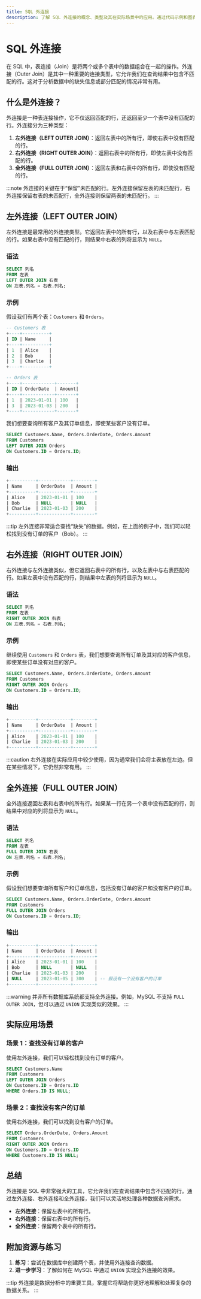 ```yaml
---
title: SQL 外连接
description: 了解 SQL 外连接的概念、类型及其在实际场景中的应用。通过代码示例和图表，掌握如何使用外连接查询数据。
---
```


# SQL 外连接

在 SQL 中，表连接（Join）是将两个或多个表中的数据组合在一起的操作。外连接（Outer Join）是其中一种重要的连接类型，它允许我们在查询结果中包含不匹配的行。这对于分析数据中的缺失信息或部分匹配的情况非常有用。

## 什么是外连接？

外连接是一种表连接操作，它不仅返回匹配的行，还返回至少一个表中没有匹配的行。外连接分为三种类型：

1. **左外连接（LEFT OUTER JOIN）**：返回左表中的所有行，即使右表中没有匹配的行。
2. **右外连接（RIGHT OUTER JOIN）**：返回右表中的所有行，即使左表中没有匹配的行。
3. **全外连接（FULL OUTER JOIN）**：返回左表和右表中的所有行，即使没有匹配的行。

:::note
外连接的关键在于“保留”未匹配的行。左外连接保留左表的未匹配行，右外连接保留右表的未匹配行，全外连接则保留两表的未匹配行。
:::

## 左外连接（LEFT OUTER JOIN）

左外连接是最常用的外连接类型。它返回左表中的所有行，以及右表中与左表匹配的行。如果右表中没有匹配的行，则结果中右表的列将显示为 `NULL`。

### 语法

```sql
SELECT 列名
FROM 左表
LEFT OUTER JOIN 右表
ON 左表.列名 = 右表.列名;
```

### 示例

假设我们有两个表：`Customers` 和 `Orders`。

```sql
-- Customers 表
+----+----------+
| ID | Name     |
+----+----------+
| 1  | Alice    |
| 2  | Bob      |
| 3  | Charlie  |
+----+----------+

-- Orders 表
+----+------------+-------+
| ID | OrderDate  | Amount|
+----+------------+-------+
| 1  | 2023-01-01 | 100   |
| 3  | 2023-01-03 | 200   |
+----+------------+-------+
```

我们想要查询所有客户及其订单信息，即使某些客户没有订单。

```sql
SELECT Customers.Name, Orders.OrderDate, Orders.Amount
FROM Customers
LEFT OUTER JOIN Orders
ON Customers.ID = Orders.ID;
```

### 输出

```sql
+----------+------------+--------+
| Name     | OrderDate  | Amount |
+----------+------------+--------+
| Alice    | 2023-01-01 | 100    |
| Bob      | NULL       | NULL   |
| Charlie  | 2023-01-03 | 200    |
+----------+------------+--------+
```

:::tip
左外连接非常适合查找“缺失”的数据。例如，在上面的例子中，我们可以轻松找到没有订单的客户（Bob）。
:::

## 右外连接（RIGHT OUTER JOIN）

右外连接与左外连接类似，但它返回右表中的所有行，以及左表中与右表匹配的行。如果左表中没有匹配的行，则结果中左表的列将显示为 `NULL`。

### 语法

```sql
SELECT 列名
FROM 左表
RIGHT OUTER JOIN 右表
ON 左表.列名 = 右表.列名;
```

### 示例

继续使用 `Customers` 和 `Orders` 表，我们想要查询所有订单及其对应的客户信息，即使某些订单没有对应的客户。

```sql
SELECT Customers.Name, Orders.OrderDate, Orders.Amount
FROM Customers
RIGHT OUTER JOIN Orders
ON Customers.ID = Orders.ID;
```

### 输出

```sql
+----------+------------+--------+
| Name     | OrderDate  | Amount |
+----------+------------+--------+
| Alice    | 2023-01-01 | 100    |
| Charlie  | 2023-01-03 | 200    |
+----------+------------+--------+
```

:::caution
右外连接在实际应用中较少使用，因为通常我们会将主表放在左边。但在某些情况下，它仍然非常有用。
:::

## 全外连接（FULL OUTER JOIN）

全外连接返回左表和右表中的所有行。如果某一行在另一个表中没有匹配的行，则结果中对应的列将显示为 `NULL`。

### 语法

```sql
SELECT 列名
FROM 左表
FULL OUTER JOIN 右表
ON 左表.列名 = 右表.列名;
```

### 示例

假设我们想要查询所有客户和订单信息，包括没有订单的客户和没有客户的订单。

```sql
SELECT Customers.Name, Orders.OrderDate, Orders.Amount
FROM Customers
FULL OUTER JOIN Orders
ON Customers.ID = Orders.ID;
```

### 输出

```sql
+----------+------------+--------+
| Name     | OrderDate  | Amount |
+----------+------------+--------+
| Alice    | 2023-01-01 | 100    |
| Bob      | NULL       | NULL   |
| Charlie  | 2023-01-03 | 200    |
| NULL     | 2023-01-05 | 300    | -- 假设有一个没有客户的订单
+----------+------------+--------+
```

:::warning
并非所有数据库系统都支持全外连接。例如，MySQL 不支持 `FULL OUTER JOIN`，但可以通过 `UNION` 实现类似的效果。
:::

## 实际应用场景

### 场景 1：查找没有订单的客户

使用左外连接，我们可以轻松找到没有订单的客户。

```sql
SELECT Customers.Name
FROM Customers
LEFT OUTER JOIN Orders
ON Customers.ID = Orders.ID
WHERE Orders.ID IS NULL;
```

### 场景 2：查找没有客户的订单

使用右外连接，我们可以找到没有客户的订单。

```sql
SELECT Orders.OrderDate, Orders.Amount
FROM Customers
RIGHT OUTER JOIN Orders
ON Customers.ID = Orders.ID
WHERE Customers.ID IS NULL;
```

## 总结

外连接是 SQL 中非常强大的工具，它允许我们在查询结果中包含不匹配的行。通过左外连接、右外连接和全外连接，我们可以灵活地处理各种数据查询需求。

- **左外连接**：保留左表中的所有行。
- **右外连接**：保留右表中的所有行。
- **全外连接**：保留两个表中的所有行。

## 附加资源与练习

1. **练习**：尝试在数据库中创建两个表，并使用外连接查询数据。
2. **进一步学习**：了解如何在 MySQL 中通过 `UNION` 实现全外连接的效果。

:::tip
外连接是数据分析中的重要工具，掌握它将帮助你更好地理解和处理复杂的数据关系。
:::